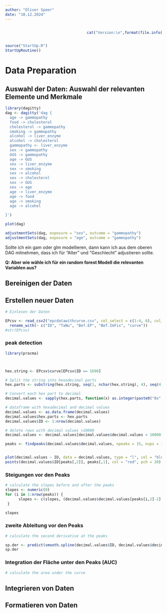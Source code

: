 ```yaml
---
author: "Oliver Speer"
date: "10.12.2024"
---
```


::::: columns
::: {.column width="50%"}
:::

::: {.column width="50%"}
```r
cat("Version:\n",format(file.info("DataPreparation.qmd")$mtime,"%d. %B %Y"))
```
:::
:::::

```r
source("StartUp.R")
StartUpRoutine()
```

# Data Preparation {.unnumbered}


## Auswahl der Daten: Auswahl der relevanten Elemente und Merkmale {#var_selection .justify}




```r
library(dagitty)
dag <- dagitty('dag {
  age -> gammopathy
  food -> cholesterol
  cholesterol -> gammopathy
  smoking -> gammopathy
  alcohol -> liver_enzyme
  alcohol -> cholesterol
  gammopathy <- liver_enzyme
  sex -> gammopathy
  GUS -> gammopathy
  age -> GUS
  sex -> liver_enzyme
  sex -> smoking
  sex -> alcohol
  sex -> cholesterol
  sex -> GUS
  sex -> age
  age -> liver_enzyme
  age -> food
  age -> smoking
  age -> alcohol
  
}')

plot(dag)

adjustmentSets(dag, exposure = "sex", outcome = "gammopathy")
adjustmentSets(dag, exposure = "age", outcome = "gammopathy")
```
Sollte ich ein gam oder glm modellieren, dann kann ich aus dem oberen DAG mitnehmen, dass ich für "Alter" und "Geschlecht" adjustieren sollte.

[**Q: Aber wie wähle ich für ein random forest Modell die relevanten Variablen aus?**]{style="#00008B"}



## Bereinigen der Daten {.justify}

## Erstellen neuer Daten {.justify}
```r
# Einlesen der Daten

EPcsv <- read_csv2("epcdatawithcurve.csv", col_select = c(1:4, 6), col_types = "icccc") |> 
  rename_with(~ c("ID", "TaNu", "Bef.EP", "Bef.ImFix", "curve"))
#str(EPcsv)
```
### peak detection
```r

library(pracma)



hex.string <- EPcsv$curve[EPcsv$ID == 1690]

# Split the string into hexadecimal parts
hex.parts <- substring(hex.string, seq(1, nchar(hex.string), 4), seq(4, nchar(hex.string), 4))

# Convert each hex part to decimal
decimal.values <- sapply(hex.parts, function(x) as.integer(paste0("0x", x)))

# dataframe with hexadecimal and decimal values
decimal.values <- as.data.frame(decimal.values)
decimal.values$hex.parts <- hex.parts
decimal.values$ID <- 1:nrow(decimal.values)

# delete rows with decimal values >10000
decimal.values <- decimal.values[decimal.values$decimal.values < 10000,]

peaks <- findpeaks(decimal.values$decimal.values, npeaks = 15, nups = 1, ndowns = 0, minpeakheight = 80)


plot(decimal.values ~ ID, data = decimal.values, type = "l", col = "blue", lwd = 2, xlab = "ID", ylab = "signal", main = "EP Chromatogramm mit detektierten Peaks")
points(decimal.values$ID[peaks[,2]], peaks[,1], col = "red", pch = 20)

``` 

### Steigungen vor den Peaks
```r
# calculate the slopes before and after the peaks
slopes <- numeric(0)
for (i in 1:nrow(peaks)) {
      slopes <- c(slopes, (decimal.values$decimal.values[peaks[i,2]-2] - decimal.values$decimal.values[peaks[i,2] - 5]) / ((peaks[i,2]-2) - (peaks[i,2] - 5)))
 }

slopes


```

### zweite Ableitung vor den Peaks 
```r
# calculate the second derivative at the peaks

sp.der <- predict(smooth.spline(decimal.values$ID, decimal.values$decimal.values), deriv = 2)$y[peaks[,2]-0]
sp.der
```

### Integration der Fläche unter den Peaks (AUC)
```r
# calculate the area under the curve
```



## Integrieren von Daten {.justify}

## Formatieren von Daten {.justify}
